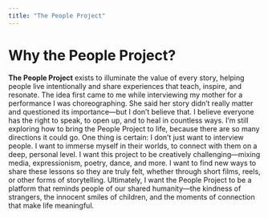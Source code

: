 ```yaml
---
title: "The People Project" 
---
```


# Why the People Project?

**The People Project** exists to illuminate the value of every story, helping people live intentionally and share experiences that teach, inspire, and resonate. The idea first came to me while interviewing my mother for a performance I was choreographing. She said her story didn’t really matter and questioned its importance—but I don’t believe that. I believe everyone has the right to speak, to open up, and to heal in countless ways. I’m still exploring how to bring the People Project to life, because there are so many directions it could go. One thing is certain: I don’t just want to interview people. I want to immerse myself in their worlds, to connect with them on a deep, personal level. I want this project to be creatively challenging—mixing media, expressionism, poetry, dance, and more. I want to find new ways to share these lessons so they are truly felt, whether through short films, reels, or other forms of storytelling. Ultimately, I want the People Project to be a platform that reminds people of our shared humanity—the kindness of strangers, the innocent smiles of children, and the moments of connection that make life meaningful.
